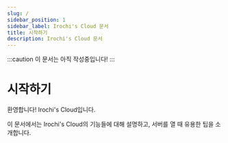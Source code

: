 ```yaml
---
slug: /
sidebar_position: 1
sidebar_label: Irochi's Cloud 문서
title: 시작하기
description: Irochi's Cloud 문서
---
```

:::caution
이 문서는 아직 작성중입니다! 
:::
# 시작하기

환영합니다! Irochi's Cloud입니다.

이 문서에서는 Irochi's Cloud의 기능들에 대해 설명하고, 서버를 열 때 유용한 팁을 소개합니다.